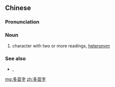==Chinese==
{{zh-forms}}

===Pronunciation===
{{zh-pron
|m=duōyīnzì
|c=do1 jam1 zi6
|cat=n
}}

===Noun===
{{zh-noun}}

# {{lb|zh|linguistics}} character with two or more readings, [[heteronym]]

===See also===
* {{zh-l|破音字}}, {{zh-l|破讀字}}

[[mg:多音字]]
[[zh:多音字]]